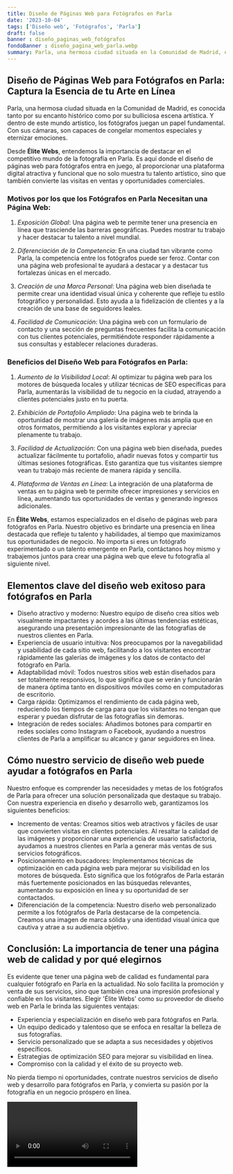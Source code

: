 ```yaml
---
title: Diseño de Páginas Web para Fotógrafos en Parla
date: '2023-10-04'
tags: ['Diseño web', 'Fotógrafos', 'Parla']
draft: false
banner : diseño_paginas_web_fotógrafos
fondoBanner : diseño_pagina_web_parla.webp
summary: Parla, una hermosa ciudad situada en la Comunidad de Madrid, es conocida tanto por su encanto histórico como por su bulliciosa escena artística. Y dentro de este mundo artístico, los fotógrafos juegan un papel fundamental. Con sus cámaras, son capaces de congelar momentos especiales y eternizar emociones.
---
```


## **Diseño de Páginas Web para Fotógrafos en Parla: Captura la Esencia de tu Arte en Línea**

Parla, una hermosa ciudad situada en la Comunidad de Madrid, es conocida tanto por su encanto histórico como por su bulliciosa escena artística. Y dentro de este mundo artístico, los fotógrafos juegan un papel fundamental. Con sus cámaras, son capaces de congelar momentos especiales y eternizar emociones.

Desde **Élite Webs**, entendemos la importancia de destacar en el competitivo mundo de la fotografía en Parla. Es aquí donde el diseño de páginas web para fotógrafos entra en juego, al proporcionar una plataforma digital atractiva y funcional que no solo muestra tu talento artístico, sino que también convierte las visitas en ventas y oportunidades comerciales.

### **Motivos por los que los Fotógrafos en Parla Necesitan una Página Web:**

1. _Exposición Global_: Una página web te permite tener una presencia en línea que trasciende las barreras geográficas. Puedes mostrar tu trabajo y hacer destacar tu talento a nivel mundial.

2. _Diferenciación de la Competencia_: En una ciudad tan vibrante como Parla, la competencia entre los fotógrafos puede ser feroz. Contar con una página web profesional te ayudará a destacar y a destacar tus fortalezas únicas en el mercado.

3. _Creación de una Marca Personal_: Una página web bien diseñada te permite crear una identidad visual única y coherente que refleje tu estilo fotográfico y personalidad. Esto ayuda a la fidelización de clientes y a la creación de una base de seguidores leales.

4. _Facilidad de Comunicación_: Una página web con un formulario de contacto y una sección de preguntas frecuentes facilita la comunicación con tus clientes potenciales, permitiéndote responder rápidamente a sus consultas y establecer relaciones duraderas.

### **Beneficios del Diseño Web para Fotógrafos en Parla:**

1. _Aumento de la Visibilidad Local_: Al optimizar tu página web para los motores de búsqueda locales y utilizar técnicas de SEO específicas para Parla, aumentarás la visibilidad de tu negocio en la ciudad, atrayendo a clientes potenciales justo en tu puerta.

2. _Exhibición de Portafolio Ampliado_: Una página web te brinda la oportunidad de mostrar una galería de imágenes más amplia que en otros formatos, permitiendo a los visitantes explorar y apreciar plenamente tu trabajo.

3. _Facilidad de Actualización_: Con una página web bien diseñada, puedes actualizar fácilmente tu portafolio, añadir nuevas fotos y compartir tus últimas sesiones fotográficas. Esto garantiza que tus visitantes siempre vean tu trabajo más reciente de manera rápida y sencilla.

4. _Plataforma de Ventas en Línea_: La integración de una plataforma de ventas en tu página web te permite ofrecer impresiones y servicios en línea, aumentando tus oportunidades de ventas y generando ingresos adicionales.

En **Élite Webs**, estamos especializados en el diseño de páginas web para fotógrafos en Parla. Nuestro objetivo es brindarte una presencia en línea destacada que refleje tu talento y habilidades, al tiempo que maximizamos tus oportunidades de negocio. No importa si eres un fotógrafo experimentado o un talento emergente en Parla, contáctanos hoy mismo y trabajemos juntos para crear una página web que eleve tu fotografía al siguiente nivel.

<GifSeo />

<Cta />

## Elementos clave del diseño web exitoso para fotógrafos en Parla

- Diseño atractivo y moderno: Nuestro equipo de diseño crea sitios web visualmente impactantes y acordes a las últimas tendencias estéticas, asegurando una presentación impresionante de las fotografías de nuestros clientes en Parla.
- Experiencia de usuario intuitiva: Nos preocupamos por la navegabilidad y usabilidad de cada sitio web, facilitando a los visitantes encontrar rápidamente las galerías de imágenes y los datos de contacto del fotógrafo en Parla.
- Adaptabilidad móvil: Todos nuestros sitios web están diseñados para ser totalmente responsivos, lo que significa que se verán y funcionarán de manera óptima tanto en dispositivos móviles como en computadoras de escritorio.
- Carga rápida: Optimizamos el rendimiento de cada página web, reduciendo los tiempos de carga para que los visitantes no tengan que esperar y puedan disfrutar de las fotografías sin demoras.
- Integración de redes sociales: Añadimos botones para compartir en redes sociales como Instagram o Facebook, ayudando a nuestros clientes de Parla a amplificar su alcance y ganar seguidores en línea.

## Cómo nuestro servicio de diseño web puede ayudar a fotógrafos en Parla

Nuestro enfoque es comprender las necesidades y metas de los fotógrafos de Parla para ofrecer una solución personalizada que destaque su trabajo. Con nuestra experiencia en diseño y desarrollo web, garantizamos los siguientes beneficios:

- Incremento de ventas: Creamos sitios web atractivos y fáciles de usar que convierten visitas en clientes potenciales. Al resaltar la calidad de las imágenes y proporcionar una experiencia de usuario satisfactoria, ayudamos a nuestros clientes en Parla a generar más ventas de sus servicios fotográficos.
- Posicionamiento en buscadores: Implementamos técnicas de optimización en cada página web para mejorar su visibilidad en los motores de búsqueda. Esto significa que los fotógrafos de Parla estarán más fuertemente posicionados en las búsquedas relevantes, aumentando su exposición en línea y su oportunidad de ser contactados.
- Diferenciación de la competencia: Nuestro diseño web personalizado permite a los fotógrafos de Parla destacarse de la competencia. Creamos una imagen de marca sólida y una identidad visual única que cautiva y atrae a su audiencia objetivo.

## Conclusión: La importancia de tener una página web de calidad y por qué elegirnos

Es evidente que tener una página web de calidad es fundamental para cualquier fotógrafo en Parla en la actualidad. No solo facilita la promoción y venta de sus servicios, sino que también crea una impresión profesional y confiable en los visitantes. Elegir 'Élite Webs' como su proveedor de diseño web en Parla le brinda las siguientes ventajas:

- Experiencia y especialización en diseño web para fotógrafos en Parla.
- Un equipo dedicado y talentoso que se enfoca en resaltar la belleza de sus fotografías.
- Servicio personalizado que se adapta a sus necesidades y objetivos específicos.
- Estrategias de optimización SEO para mejorar su visibilidad en línea.
- Compromiso con la calidad y el éxito de su proyecto web.

No pierda tiempo ni oportunidades, contrate nuestros servicios de diseño web y desarrollo para fotógrafos en Parla, y convierta su pasión por la fotografía en un negocio próspero en línea.

<Video />

<CtaBot job='Fotógrafos' city='Parla'/>

<Gmaps query='Parla+españa+maps' />